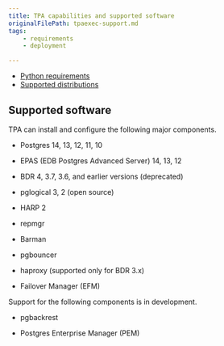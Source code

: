 ```yaml
---
title: TPA capabilities and supported software
originalFilePath: tpaexec-support.md
tags:
    - requirements
    - deployment

---
```


-   [Python requirements](python)
-   [Supported distributions](distributions)

## Supported software

TPA can install and configure the following major components.

-   Postgres 14, 13, 12, 11, 10

-   EPAS (EDB Postgres Advanced Server) 14, 13, 12

-   BDR 4, 3.7, 3.6, and earlier versions (deprecated)

-   pglogical 3, 2 (open source)

-   HARP 2

-   repmgr

-   Barman

-   pgbouncer

-   haproxy (supported only for BDR 3.x)

-   Failover Manager (EFM)

Support for the following components is in development.

-   pgbackrest

-   Postgres Enterprise Manager (PEM)
